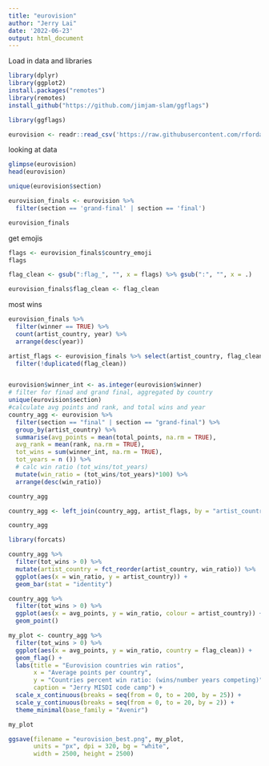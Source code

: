 ```yaml
---
title: "eurovision"
author: "Jerry Lai"
date: '2022-06-23'
output: html_document
---
```


Load in data and libraries
```r
library(dplyr)
library(ggplot2)
install.packages("remotes")
library(remotes)
install_github("https://github.com/jimjam-slam/ggflags")

library(ggflags)

eurovision <- readr::read_csv('https://raw.githubusercontent.com/rfordatascience/tidytuesday/master/data/2022/2022-05-17/eurovision.csv')
```
looking at data
```r
glimpse(eurovision)
head(eurovision)

unique(eurovision$section)

eurovision_finals <- eurovision %>%
  filter(section == 'grand-final' | section == 'final')

eurovision_finals
```

get emojis
```r
flags <- eurovision_finals$country_emoji
flags

flag_clean <- gsub(":flag_", "", x = flags) %>% gsub(":", "", x = .)

eurovision_finals$flag_clean <- flag_clean

```




most wins
```r
eurovision_finals %>%
  filter(winner == TRUE) %>%
  count(artist_country, year) %>%
  arrange(desc(year))

artist_flags <- eurovision_finals %>% select(artist_country, flag_clean) %>%
  filter(!duplicated(flag_clean))


eurovision$winner_int <- as.integer(eurovision$winner)
# filter for finad and grand final, aggregated by country
unique(eurovision$section)
#calculate avg points and rank, and total wins and year
country_agg <- eurovision %>%
  filter(section == "final" | section == "grand-final") %>%
  group_by(artist_country) %>%
  summarise(avg_points = mean(total_points, na.rm = TRUE),
  avg_rank = mean(rank, na.rm = TRUE),
  tot_wins = sum(winner_int, na.rm = TRUE),
  tot_years = n ()) %>%
  # calc win ratio (tot_wins/tot_years)
  mutate(win_ratio = (tot_wins/tot_years)*100) %>%
  arrange(desc(win_ratio))

country_agg

country_agg <- left_join(country_agg, artist_flags, by = "artist_country")

country_agg

```

```r
library(forcats)

country_agg %>%
  filter(tot_wins > 0) %>%
  mutate(artist_country = fct_reorder(artist_country, win_ratio)) %>%
  ggplot(aes(x = win_ratio, y = artist_country)) +
  geom_bar(stat = "identity")

```

```r
country_agg %>%
  filter(tot_wins > 0) %>%
  ggplot(aes(x = avg_points, y = win_ratio, colour = artist_country)) +
  geom_point()
```

```r
my_plot <- country_agg %>%
  filter(tot_wins > 0) %>%
  ggplot(aes(x = avg_points, y = win_ratio, country = flag_clean)) +
  geom_flag() +
  labs(title = "Eurovision countries win ratios",
       x = "Average points per country",
       y = "Countries percent win ratio: (wins/number years competing)",
       caption = "Jerry MISDI code camp") +
  scale_x_continuous(breaks = seq(from = 0, to = 200, by = 25)) +
  scale_y_continuous(breaks = seq(from = 0, to = 20, by = 2)) +
  theme_minimal(base_family = "Avenir")

my_plot

ggsave(filename = "eurovision_best.png", my_plot,
       units = "px", dpi = 320, bg = "white",
       width = 2500, height = 2500)
```





